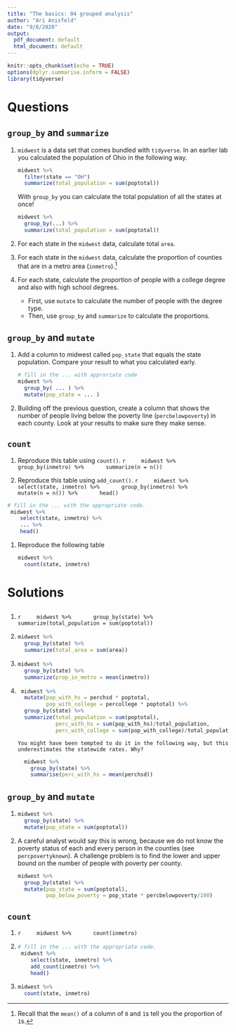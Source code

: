 ```yaml
---
title: "The basics: 04 grouped analysis"
author: "Ari Anisfeld"
date: "9/8/2020"
output:
  pdf_document: default
  html_document: default
---
```


```r
knitr::opts_chunk$set(echo = TRUE)
options(dplyr.summarise.inform = FALSE)
library(tidyverse)
```

# Questions


## `group_by` and `summarize`

1. `midwest` is a data set that comes bundled with `tidyverse`. In an earlier lab you calculated the population of Ohio in the following way.

    ```r
    midwest %>%
      filter(state == "OH")
      summarize(total_population = sum(poptotal))
    ```
    
    With `group_by` you can calculate the total population of all the states at once!
    
    ```r
    midwest %>%
      group_by(...) %>%
      summarize(total_population = sum(poptotal))
    ```

1. For each state in the `midwest` data, calculate total `area`.

1. For each state in the `midwest` data, calculate the proportion of counties that are in a metro area (`inmetro`).^[Recall that the `mean()` of a column of `0` and `1`s tell you the proportion of `1`s.]

1. For each state, calculate the proportion of people with a college degree and also with high school degrees.
  
    - First, use `mutate` to calculate the number of people with the degree type.
    - Then, use `group_by` and `summarize` to calculate the proportions. 

## `group_by` and `mutate`

1. Add a column to midwest called `pop_state` that equals the state population. Compare your result to what you calculated early. 

    ```r
    # fill in the ... with approriate code
    midwest %>%
      group_by( ... ) %>%
      mutate(pop_state = ... )
    ```

1. Building off the previous question, create a column that shows the number of people living below the poverty line (`percbelowpoverty`) in each county. Look at your results to make sure they make sense.

## `count`

1. Reproduce this table using `count()`.
    ```r
    midwest %>%
      group_by(inmetro) %>%
      summarize(n = n())
    ```

1. Reproduce this table using `add_count()`.
    ```r
    midwest %>%
      select(state, inmetro) %>%
      group_by(inmetro) %>%
      mutate(n = n()) %>%
      head()
    ```
```r
# fill in the ... with the appropriate code.
 midwest %>%
    select(state, inmetro) %>%
    ... %>%
    head()

```

1. Reproduce the following table

    ```r
    midwest %>%
      count(state, inmetro)
    ```


# Solutions

##
1.  
    ```r
    midwest %>%
      group_by(state) %>%
      summarize(total_population = sum(poptotal))
    ```
1. 

    ```r
    midwest %>%
      group_by(state) %>%
      summarize(total_area = sum(area))
    ```

1.
    ```r
    midwest %>%
      group_by(state) %>%
      summarize(prop_in_metro = mean(inmetro))
    
    ```




1.
    ```r
     midwest %>%
      mutate(pop_with_hs = perchsd * poptotal,
             pop_with_college = percollege * poptotal) %>%
      group_by(state) %>%
      summarize(total_population = sum(poptotal),
                perc_with_hs = sum(pop_with_hs)/total_population,
                perc_with_college = sum(pop_with_college)/total_population,)

    ```
      You might have been tempted to do it in the following way, but this underestimates the statewide rates. Why?

    ```r
      midwest %>%
        group_by(state) %>%
        summarise(perc_with_hs = mean(perchsd))
    ```

## `group_by` and `mutate`

1.

    ```r
    midwest %>%
      group_by(state) %>%
      mutate(pop_state = sum(poptotal)) 
    ```

1. A careful analyst would say this is wrong, because we do not know the poverty status of each and every person in the counties (see `percpovertyknown`). A challenge problem is to find the lower and upper bound on the number of people with poverty per county.

    ```r
    midwest %>%
      group_by(state) %>%
      mutate(pop_state = sum(poptotal),
             pop_below_poverty = pop_state * percbelowpoverty/100)
    ```

## `count`

1. 
    ```r
    midwest %>%
      count(inmetro)
    ```

1. 
    ```r
    # fill in the ... with the appropriate code.
     midwest %>%
        select(state, inmetro) %>%
        add_count(inmetro) %>%
        head()
    
    ```
    
1.

    ```r
    midwest %>%
      count(state, inmetro)
    ```